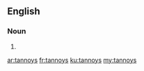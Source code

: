 ==English==

===Noun===
{{head|en|plural}}

# {{plural of|tannoy|lang=en}}

[[ar:tannoys]]
[[fr:tannoys]]
[[ku:tannoys]]
[[my:tannoys]]